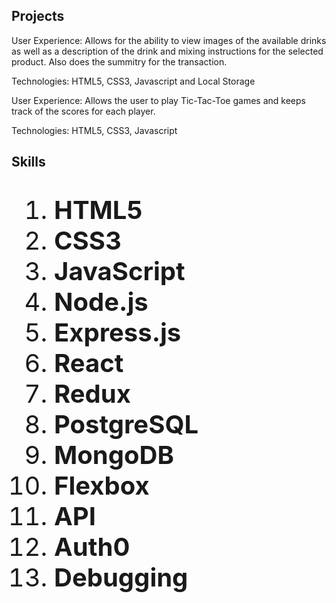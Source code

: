 
## Projects
<ProjectCard title="POS Bar Application" link="https://jhmccandless.github.io/front-end-project/index.html" bg="linear-gradient(to right, #D4145A 0%, #FBB03B 100%)">
User Experience:  Allows for the ability to view images of the available drinks as well as a description of the drink and mixing instructions for the selected product.  Also does the summitry for the transaction.

Technologies:  HTML5, CSS3, Javascript and Local Storage
</ProjectCard>


<ProjectCard title="TicTacToe Game" link="https://tictactoe.juliomoreno.page/" bg="linear-gradient(to right, #D4145A 0%, #FBB03B 100%)">
User Experience:  Allows the user to play Tic-Tac-Toe games and keeps track of the scores for each player.

Technologies:  HTML5, CSS3, Javascript
</ProjectCard>

## Skills

<ol style="font-size:40px">
<li><b>HTML5</b></li>
<li><b>CSS3</b></li>
<li><b>JavaScript</b></li>
<li><b>Node.js</b></li>
<li><b>Express.js</b></li>
<li><b>React</b></li>
<li><b>Redux</b></li>
<li><b>PostgreSQL</b></li>
<li><b>MongoDB</b></li>
<li><b>Flexbox</b></li>
<li><b>API</b></li>
<li><b>Auth0</b></li>
<li><b>Debugging</b></li>
</ol>



